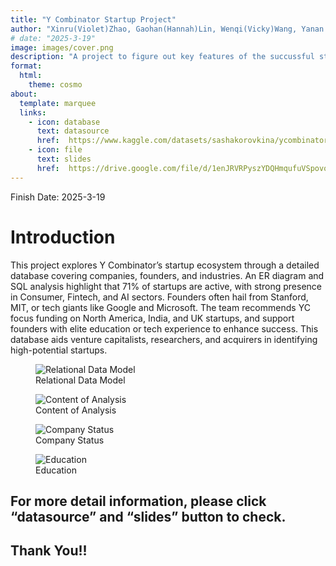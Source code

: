 ```yaml
---
title: "Y Combinator Startup Project"
author: "Xinru(Violet)Zhao, Gaohan(Hannah)Lin, Wenqi(Vicky)Wang, Yanan Sun"
# date: "2025-3-19"
image: images/cover.png
description: "A project to figure out key features of the succussful startup companies under Y Combinator's investment"
format:
  html:
    theme: cosmo
about:
  template: marquee
  links:
    - icon: database
      text: datasource
      href:  https://www.kaggle.com/datasets/sashakorovkina/ycombinator-all-funded-companies-dataset
    - icon: file
      text: slides
      href:  https://drive.google.com/file/d/1enJRVRPyszYDQHmqufuVSpovohcheSRx/view?usp=sharing
---
```

Finish Date: 2025-3-19

# Introduction

This project explores Y Combinator’s startup ecosystem through a detailed database covering companies, founders, and industries. An ER diagram and SQL analysis highlight that 71% of startups are active, with strong presence in Consumer, Fintech, and AI sectors. Founders often hail from Stanford, MIT, or tech giants like Google and Microsoft. The team recommends YC focus funding on North America, India, and UK startups, and support founders with elite education or tech experience to enhance success. This database aids venture capitalists, researchers, and acquirers in identifying high-potential startups.


![Relational Data Model](images/relational.png)


![Content of Analysis](images/analysis.png)


![Company Status](images/y1.png)


![Education](images/y2.png)

## For more detail information, please click "datasource" and "slides" button to check.

## Thank You!!

